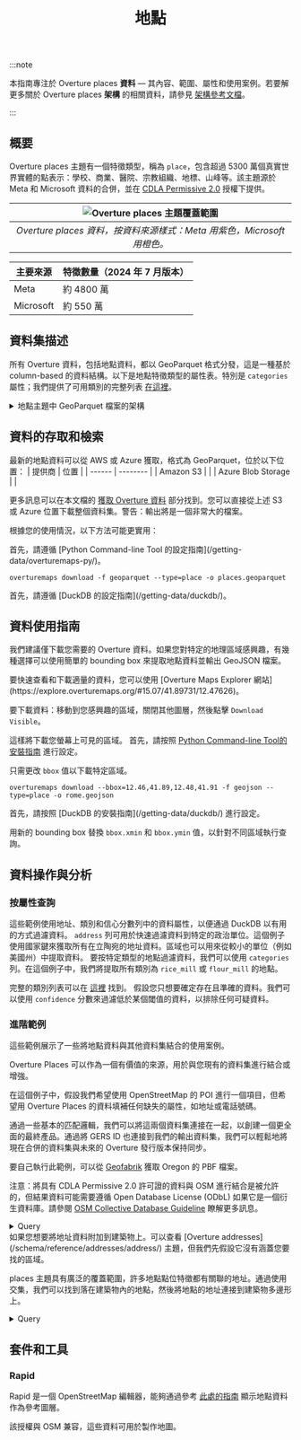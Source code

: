 ﻿---
title: 地點
---

:::note

本指南專注於 Overture places **資料** &mdash; 其內容、範圍、屬性和使用案例。若要解更多關於 Overture places **架構** 的相關資料，請參見 [架構參考文檔](/schema/reference/places/place)。

:::

## 概要

Overture places 主題有一個特徵類型，稱為 `place`，包含超過 5300 萬個真實世界實體的點表示：學校、商業、醫院、宗教組織、地標、山峰等。該主題源於 Meta 和 Microsoft 資料的合併，並在 [CDLA Permissive 2.0](https://cdla.dev/permissive-2-0/) 授權下提供。

| ![Overture places 主題覆蓋範圍](/img/places/places-coverage.png) | 
|:--:| 
| *Overture places 資料，按資料來源樣式：Meta 用紫色，Microsoft 用橙色。* | 

| 主要來源 |  特徵數量（2024 年 7 月版本） |
| -------------------------- | --------------------- |
| Meta | 約 4800 萬 |
| Microsoft | 約 550 萬 |



## 資料集描述

所有 Overture 資料，包括地點資料，都以 GeoParquet 格式分發，這是一種基於 column-based 的資料結構。以下是地點特徵類型的屬性表。特別是 `categories` 屬性；我們提供了可用類別的完整列表 [在這裡](https://github.com/OvertureMaps/schema/blob/main/task-force-docs/places/overture_categories.csv)。

<details>
    <summary>地點主題中 GeoParquet 檔案的架構</summary>
<div>
<Tabs>
<TabItem value="places" label="places" default>
| 欄位 | 類型 | 描述 |
|---|---|---|
| id | VARCHAR | 特徵 ID。如果該特徵代表的是 GERS（全球實體參考系統）的一部分，則此 ID 可能與 GERS 關聯。 |
| geometry | BLOB | 地點位置的點表示。地點的幾何形狀必須是 GeoJSON schema 定義的點。 |
| bbox | STRUCT | 由兩個經度和兩個緯度定義的區域：緯度為 -90.0 到 90.0 之間的十進制數；經度為 -180.0 到 180.0 之間的十進制數。 |
| version | INTEGER | 特徵的版本號，在每次 Overture 版本更新中，當該特徵的幾何形狀或屬性發生變化時，版本號會遞增。 |
| sources | STRUCT | 給定特徵屬性的源訊息數組，每個條目都是一個源對象，列出了 JSON 指標符號表示的屬性和該特定值來源的資料集。所有特徵必須有一個根級別的源，這是默認源，如果未指定特定屬性的源，則使用此默認源。 |
| names | STRUCT | 定義特徵名稱的屬性。 |
| categories | STRUCT | 地點的類別。完整列表可在 GitHub 上找到：https://github.com/OvertureMaps/schema/blob/main/task-force-docs/places/overture_categories.csv |
| confidence | DOUBLE | 地點存在的信心程度。數值範圍是 0 到 1 之間。0 表示我們確定該地點不存在（或不再存在）。1 表示我們確定該地點存在。如果沒有任何值，代表我們還沒有任何可信的訊息。 |
| websites | VARCHAR[] | 地點的網站。 |
| socials | VARCHAR[] | 地點的社交媒體 URL。 |
| emails | VARCHAR[] | 地點的電子郵件地址。 |
| phones | VARCHAR[] | 地點的電話號碼。 |
| brand | STRUCT | 地點的品牌。擁有多個品牌的位置被建模為多個獨立的地點，每個地點都有自己的品牌。 |
| addresses | STRUCT | 地點的地址。 |
</TabItem>
</Tabs>
</div>
</details>


## 資料的存取和檢索

最新的地點資料可以從 AWS 或 Azure 獲取，格式為 GeoParquet，位於以下位置：
| 提供商 | 位置 |
| ------ | -------- |
| Amazon S3 | <QueryBuilder query="s3://overturemaps-us-west-2/release/__OVERTURE_RELEASE/theme=places/type=place/" language="text"></QueryBuilder> |
| Azure Blob Storage | <QueryBuilder query="https://overturemapswestus2.blob.core.windows.net/release/__OVERTURE_RELEASE/theme=places/type=place/" language="text"></QueryBuilder> |

更多訊息可以在本文檔的 [獲取 Overture 資料](https://docs.overturemaps.org/getting-data/) 部分找到。您可以直接從上述 S3 或 Azure 位置下載整個資料集。警告：輸出將是一個非常大的檔案。

根據您的使用情況，以下方法可能更實用：

<Tabs>
<TabItem value="Python Command-line Tool" label="Python Command-line Tool" default>
首先，請遵循 [Python Command-line Tool 的設定指南](/getting-data/overturemaps-py/)。

```
overturemaps download -f geoparquet --type=place -o places.geoparquet
``` 
</TabItem>
<TabItem value="DuckDB" label="DuckDB" default>
首先，請遵循 [DuckDB 的設定指南](/getting-data/duckdb/)。

<QueryBuilder query={PlacesQuery}></QueryBuilder>
</TabItem>
</Tabs>

## 資料使用指南

我們建議僅下載您需要的 Overture 資料。如果您對特定的地理區域感興趣，有幾種選擇可以使用簡單的 bounding box 來提取地點資料並輸出 GeoJSON 檔案。

<Tabs>
<TabItem value="Overture Maps Explorer" label="Overture Maps Explorer" default>
要快速查看和下載適量的資料，您可以使用 [Overture Maps Explorer 網站](https://explore.overturemaps.org/#15.07/41.89731/12.47626)。

要下載資料：移動到您感興趣的區域，關閉其他圖層，然後點擊 `Download Visible`。

這樣將下載您螢幕上可見的區域。
</TabItem>
<TabItem value="Python Command-line Tool" label="Python Command-line Tool" default>
首先，請按照 [Python Command-line Tool的安裝指南](/getting-data/overturemaps-py/) 進行設定。

只需更改 `bbox` 值以下載特定區域。
```
overturemaps download --bbox=12.46,41.89,12.48,41.91 -f geojson --type=place -o rome.geojson
``` 
</TabItem>
<TabItem value="DuckDB" label="DuckDB" default>
首先，請按照 [DuckDB 的安裝指南](/getting-data/duckdb/) 進行設定。

用新的 bounding box 替換 `bbox.xmin` 和 `bbox.ymin` 值，以針對不同區域執行查詢。
<QueryBuilder query={RomeQuery}></QueryBuilder>
</TabItem>
</Tabs>

## 資料操作與分析

### 按屬性查詢

這些範例使用地址、類別和信心分數列中的資料屬性，以便通過 DuckDB 以有用的方式過濾資料。
<Tabs>
<TabItem value="Query by address" label="按地址查詢" default>
`address` 列可用於快速過濾資料到特定的政治單位。這個例子使用國家鍵來獲取所有在立陶宛的地址資料。區域也可以用來從較小的單位（例如美國州）中提取資料。
<QueryBuilder query={LithuaniaQuery}></QueryBuilder>
</TabItem>
<TabItem value="Query by category" label="按類別查詢" default>
要按特定類型的地點過濾資料，我們可以使用 `categories` 列。在這個例子中，我們將提取所有類別為 `rice_mill` 或 `flour_mill` 的地點。

完整的類別列表可以在 [這裡](https://github.com/OvertureMaps/schema/blob/main/task-force-docs/places/overture_categories.csv) 找到。
<QueryBuilder query={MillQuery}></QueryBuilder>
</TabItem>
<TabItem value="Query by confidence score" label="Query by confidence score" default>
假設您只想要確定存在且準確的資料。我們可以使用 `confidence` 分數來過濾低於某個閾值的資料，以排除任何可疑資料。
<QueryBuilder query={ConfidenceQuery}></QueryBuilder>
</TabItem>
</Tabs>

### 進階範例

這些範例展示了一些將地點資料與其他資料集結合的使用案例。

<Tabs>
<TabItem value="Conflate with OpenStreetMap" label="與 OpenStreetMap 結合" default>
Overture Places 可以作為一個有價值的來源，用於與您現有的資料集進行結合或增強。

在這個例子中，假設我們希望使用 OpenStreetMap 的 POI 進行一個項目，但希望用 Overture Places 的資料填補任何缺失的屬性，如地址或電話號碼。

通過一些基本的匹配邏輯，我們可以將這兩個資料集連接在一起，以創建一個更全面的最終產品。通過將 GERS ID 也連接到我們的輸出資料集，我們可以輕鬆地將現在合併的資料集與未來的 Overture 發行版本保持同步。

要自己執行此範例，可以從 [Geofabrik](https://download.geofabrik.de/north-america/us/oregon.html) 獲取 Oregon 的 PBF 檔案。

注意：將具有 CDLA Permissive 2.0 許可證的資料與 OSM 進行結合是被允許的，但結果資料可能需要遵循 Open Database License (ODbL) 如果它是一個衍生資料庫。請參閱 [OSM Collective Database Guideline](https://osmfoundation.org/wiki/Licence/Community_Guidelines/Collective_Database_Guideline_Guideline) 瞭解更多訊息。
<details>
    <summary>Query</summary>
<div>
<QueryBuilder query={ConflateOSMQuery}></QueryBuilder>
</div>
</details>
</TabItem>
<TabItem value="Find building addresses" label="Find building addresses" default>
如果您想要將地址資料附加到建築物上。可以查看 [Overture addresses](/schema/reference/addresses/address/) 主題，但我們先假設它沒有涵蓋您要找的區域。

places 主題具有廣泛的覆蓋範圍，許多地點點位特徵都有關聯的地址。通過使用交集，我們可以找到落在建築物內的地點，然後將地點的地址連接到建築物多邊形上。
<details>
    <summary>Query</summary>
<div>
<QueryBuilder query={PlacesInBuildingsQuery}></QueryBuilder>
</div>
</details>
</TabItem>
</Tabs>

## 套件和工具

### Rapid
Rapid 是一個 OpenStreetMap 編輯器，能夠通過參考 [此處的指南](/examples/rapid-id/) 顯示地點資料作為參考圖層。

該授權與 OSM 兼容，這些資料可用於製作地圖。